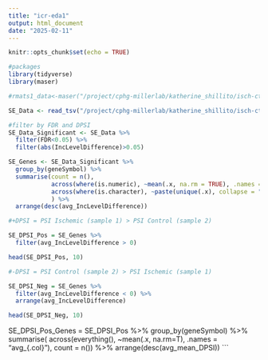 ```yaml
---
title: "icr-eda1"
output: html_document
date: "2025-02-11"
---
```


```r
knitr::opts_chunk$set(echo = TRUE)
```

```r
#packages
library(tidyverse)
library(maser)
```


```r
#rmats1_data<-maser("/project/cphg-millerlab/katherine_shillito/isch-ctrl-rmats/04_post-outputs/post-directory1", c("Ischemic","Control"), ftype="JCEC")
```

```r
SE_Data <- read_tsv("/project/cphg-millerlab/katherine_shillito/isch-ctrl-rmats/04_post-outputs/post-directory1/SE.MATS.JCEC.txt")
```

```r
#filter by FDR and DPSI
SE_Data_Significant <- SE_Data %>%
  filter(FDR<0.05) %>%
  filter(abs(IncLevelDifference)>0.05)
```

```r
SE_Genes <- SE_Data_Significant %>%
  group_by(geneSymbol) %>%
  summarise(count = n(),
            across(where(is.numeric), ~mean(.x, na.rm = TRUE), .names = "avg_{.col}"),
            across(where(is.character), ~paste(unique(.x), collapse = ","), .names = "combined_{.col}")
            ) %>%
  arrange(desc(avg_IncLevelDifference))
```

```r
#+DPSI = PSI Ischemic (sample 1) > PSI Control (sample 2)

SE_DPSI_Pos = SE_Genes %>%
  filter(avg_IncLevelDifference > 0)

head(SE_DPSI_Pos, 10)
```


```r
#-DPSI = PSI Control (sample 2) > PSI Ischemic (sample 1)

SE_DPSI_Neg = SE_Genes %>%
  filter(avg_IncLevelDifference < 0) %>%
  arrange(avg_IncLevelDifference)

head(SE_DPSI_Neg, 10)
```



SE_DPSI_Pos_Genes = SE_DPSI_Pos %>%
  group_by(geneSymbol) %>%
  summarise(
    across(everything(), ~mean(.x, na.rm=T), .names = "avg_{.col}"),
    count = n()) %>%
  arrange(desc(avg_mean_DPSI))
```


